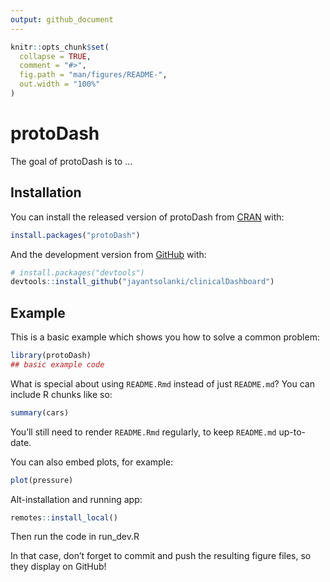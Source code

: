 ```yaml
---
output: github_document
---
```


<!-- README.md is generated from README.Rmd. Please edit that file -->

```r
knitr::opts_chunk$set(
  collapse = TRUE,
  comment = "#>",
  fig.path = "man/figures/README-",
  out.width = "100%"
)
```

# protoDash

<!-- badges: start -->
<!-- badges: end -->

The goal of protoDash is to ...

## Installation

You can install the released version of protoDash from [CRAN](https://CRAN.R-project.org) with:

``` r
install.packages("protoDash")
```

And the development version from [GitHub](https://github.com/) with:

``` r
# install.packages("devtools")
devtools::install_github("jayantsolanki/clinicalDashboard")
```
## Example

This is a basic example which shows you how to solve a common problem:

```r
library(protoDash)
## basic example code
```

What is special about using `README.Rmd` instead of just `README.md`? You can include R chunks like so:

```r
summary(cars)
```

You'll still need to render `README.Rmd` regularly, to keep `README.md` up-to-date.

You can also embed plots, for example:

```r
plot(pressure)
```
Alt-installation and running app:
``` r
remotes::install_local()
```
Then run the code in run_dev.R



In that case, don't forget to commit and push the resulting figure files, so they display on GitHub!
